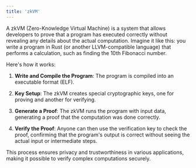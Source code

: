 ```yaml
---
title: 'zkVM'
---
```


A zkVM (Zero-Knowledge Virtual Machine) is a system that allows developers to prove that a program has executed correctly without revealing any details about the actual computation. Imagine it like this: you write a program in Rust (or another LLVM-compatible language) that performs a calculation, such as finding the 10th Fibonacci number.

Here's how it works:

1. **Write and Compile the Program**: The program is compiled into an executable format (ELF).

2. **Key Setup**: The zkVM creates special cryptographic keys, one for proving and another for verifying.

3. **Generate a Proof**: The zkVM runs the program with input data, generating a proof that the computation was done correctly.

4. **Verify the Proof**: Anyone can then use the verification key to check the proof, confirming that the program's output is correct without seeing the actual input or intermediate steps.

This process ensures privacy and trustworthiness in various applications, making it possible to verify complex computations securely.